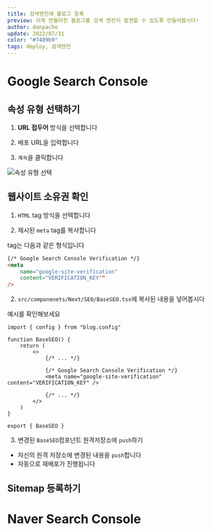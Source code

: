 ```yaml
---
title: 검색엔진에 블로그 등록
preview: 이제 만들어진 블로그를 검색 엔진이 발견할 수 있도록 만들어봅시다!
author: danpacho
update: 2022/07/31
color: "#7489b9"
tags: deploy, 검색엔진
---
```


# Google Search Console

## 속성 유형 선택하기

1. **URL 접두어** 방식을 선택합니다

2. 배포 URL을 입력합니다

3. `계속`을 클릭합니다

![속성 유형 선택](/Deploy/search/1.png)

## 웹사이트 소유권 확인

1. `HTML` tag 방식을 선택합니다

2. 제시된 `meta` tag를 복사합니다

tag는 다음과 같은 형식입니다

```HTML
{/* Google Search Console Verification */}
<meta
    name="google-site-verification"
    content="VERIFICATION_KEY""
/>
```

2. `src/componenets/Next/SEO/BaseSEO.tsx`에 복사된 내용을 넣어봅시다

예시를 확인해보세요

```tsx
import { config } from "blog.config"

function BaseSEO() {
    return (
        <>
            {/* ... */}

            {/* Google Search Console Verification */}
            <meta name="google-site-verification" content="VERIFICATION_KEY" />

            {/* ... */}
        </>
    )
}

export { BaseSEO }
```

3. 변경된 `BaseSEO`컴포넌트 원격저장소에 `push`하기

-   자신의 원격 저장소에 변경된 내용을 `push`합니다
-   자동으로 재배포가 진행됩니다

## Sitemap 등록하기

# Naver Search Console

